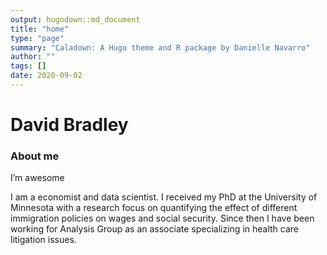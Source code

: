```yaml
---
output: hugodown::md_document
title: "home"
type: "page"
summary: "Caladown: A Hugo theme and R package by Danielle Navarro"
author: ""
tags: []
date: 2020-09-02
---
```


# David Bradley

### About me
I'm awesome

I am a economist and data scientist. I received my PhD at the University of Minnesota with a research focus on quantifying the effect of different immigration policies on wages and social security. Since then I have been working for Analysis Group as an associate specializing in health care litigation issues.
